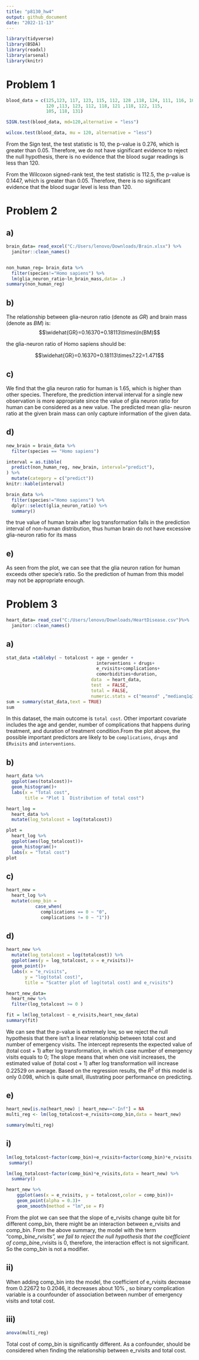 ```yaml
---
title: "p8130_hw4"
output: github_document
date: "2022-11-13"
---
```


```r
library(tidyverse)
library(BSDA)
library(readxl)
library(arsenal)
library(knitr)
```

# Problem 1
```r
blood_data = c(125,123, 117, 123, 115, 112, 128 ,118, 124, 111, 116, 109 ,125,
               120 ,113, 123, 112, 118, 121 ,118, 122, 115,
               105, 118, 131)

SIGN.test(blood_data, md=120,alternative = "less")

wilcox.test(blood_data, mu = 120, alternative = "less")

```
From the Sign test, the test statistic is 10, the p-value is 0.276, which is greater than 0.05. Therefore,
we do not have significant evidence to reject the null hypothesis, there is no evidence that the blood sugar readings is less than 120.

From the Wilcoxon signed-rank test, the test statistic is 112.5, the p-value is 0.1447, which is greater than 0.05. Therefore, there is no significant evidence that the blood sugar level is less than 120.

# Problem 2

## a)
```r
brain_data= read_excel("C:/Users/lenovo/Downloads/Brain.xlsx") %>%
  janitor::clean_names() 


non_human_reg= brain_data %>%
  filter(species!="Homo sapiens") %>% 
  lm(glia_neuron_ratio~ln_brain_mass,data= .)
summary(non_human_reg)
```

## b)

The relationship between glia-neuron ratio (denote as $GR$) and brain mass (denote as $BM$) is:
  $$\widehat{GR}=0.16370+0.18113\times\ln(BM)$$
  
  the glia-neuron ratio of Homo sapiens should be:
  
  $$\widehat{GR}=0.16370+0.18113\times7.22=1.471$$
  
## c)
  We find that the glia neuron ratio for human is 1.65, which is higher than other species. Therefore,
the prediction interval interval for a single new observation is more appropriate since the value of
glia neuron ratio for human can be considered as a new value. The predicted mean glia-
  neuron ratio at the given brain mass can only capture information of the given data.

## d)
```r
new_brain = brain_data %>% 
  filter(species == "Homo sapiens")

interval = as.tibble(
  predict(non_human_reg, new_brain, interval="predict"),
) %>% 
  mutate(category = c("predict"))
knitr::kable(interval)

brain_data %>% 
  filter(species!="Homo sapiens") %>% 
  dplyr::select(glia_neuron_ratio) %>% 
  summary()
```

the true value of human brain after log transformation falls in the prediction interval of non-human distribution, thus human brain do not have excessive glia-neuron ratio for its mass

## e)
As seen from the plot, we can see that the glia neuron ration for human exceeds other specie's ratio. 
So the prediction of human from this model may not be appropriate enough.

# Problem 3

```r
heart_data= read_csv("C:/Users/lenovo/Downloads/HeartDisease.csv")%>%
  janitor::clean_names()
```
## a)
```r
stat_data =tableby( ~ totalcost + age + gender +
                                  interventions + drugs+
                                  e_rvisits+complications+
                                  comorbidities+duration, 
                                data  = heart_data,
                                test  = FALSE, 
                                total = FALSE,
                                numeric.stats = c("meansd" ,"medianq1q3","range" ) )
sum = summary(stat_data,text = TRUE)
sum
```
In this dataset, the main outcome is `total cost`. Other important covariate includes the age and gender, number of complications that happens during treatment, and duration of treatment condition.From the plot above, the possible important predictors are likely to be `complications`, `drugs` and `ERvisits` and `interventions`.

## b)
```r
heart_data %>% 
  ggplot(aes(totalcost))+
  geom_histogram()+
  labs(x = "Total cost",
       title = "Plot 1  Distribution of total cost")

heart_log = 
  heart_data %>% 
  mutate(log_totalcost = log(totalcost))

plot =
  heart_log %>% 
  ggplot(aes(log_totalcost))+
  geom_histogram()+
  labs(x = "Total cost")
plot
```

## c)
```r
heart_new = 
  heart_log %>% 
  mutate(comp_bin = 
           case_when(
             complications == 0 ~ "0",
             complications != 0 ~ "1"))

```

## d)
```r
heart_new %>% 
  mutate(log_totalcost = log(totalcost)) %>% 
  ggplot(aes(y = log_totalcost, x = e_rvisits))+
  geom_point()+
  labs(x = "e_rvisits",
       y = "log(total cost)",
       title = "Scatter plot of log(total cost) and e_rvisits")

heart_new_data= 
  heart_new %>% 
  filter(log_totalcost >= 0 )

fit = lm(log_totalcost ~ e_rvisits,heart_new_data)
summary(fit)

```

We can see that the p-value is extremely low, so we reject the null hypothesis that there isn't a linear relationship between total cost and number of emergency visits. The intercept represents the expected value of (total cost + 1) after log transformation, in which case number of emergency visits equals to 0; The slope means that when one visit increases, the estimated value of (total cost + 1) after log transformation will increase 0.22529 on average. Based on the regression results, the $R^2$ of this model is only 0.098, which is quite small, illustrating poor performance on predicting.

## e)


```r
heart_new[is.na(heart_new) | heart_new=="-Inf"] = NA
multi_reg <- lm(log_totalcost~e_rvisits+comp_bin,data = heart_new)

summary(multi_reg)
```

## i)

```r
lm(log_totalcost~factor(comp_bin)+e_rvisits+factor(comp_bin)*e_rvisits,data = heart_new) %>%
 summary()

lm(log_totalcost~factor(comp_bin)*e_rvisits,data = heart_new) %>% 
  summary()

heart_new %>% 
    ggplot(aes(x = e_rvisits, y = totalcost,color = comp_bin))+
    geom_point(alpha = 0.3)+
    geom_smooth(method = "lm",se = F)
```

From the plot we can see that the slope of e_rvisits change quite bit for different comp_bin, there might be an interaction between e_rvisits and comp_bin. From the above summary, the model with the term "comp_bin*e_rvisits", we fail to reject the null hypothesis that the coefficient of comp_bin*e_rvisits is 0, therefore, the interaction effect is not significant. So the comp_bin is not a modifier.

## ii)

When adding comp_bin into the model, the coefficient of e_rvisits decrease from 0.22672 to 0.2046, it decreases about 10% , so binary complication variable is a counfounder of association between number of emergency visits and total cost.

## iii)

```r
anova(multi_reg)

```

Total cost of comp_bin is significantly different. As a confounder,
should be considered when finding the relationship between e_rvisits and total cost.




